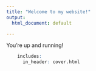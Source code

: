 ```yaml
---
title: "Welcome to my website!"
output:
  html_document: default

---
```


You're up and running!

```r
    includes:
      in_header: cover.html
```


